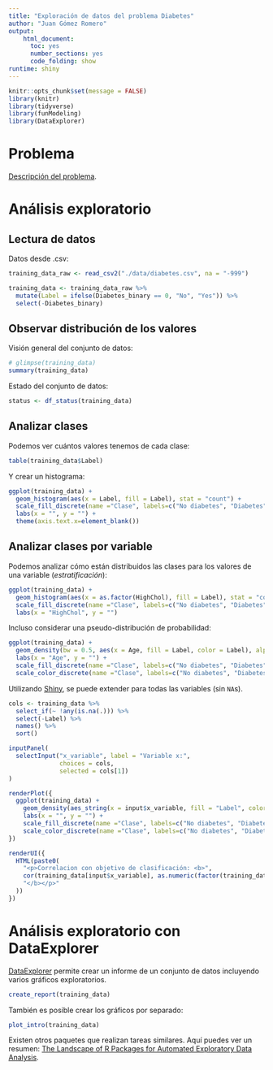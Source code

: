 ```yaml
---
title: "Exploración de datos del problema Diabetes"
author: "Juan Gómez Romero"
output:
    html_document: 
      toc: yes
      number_sections: yes
      code_folding: show
runtime: shiny
---
```


```r
knitr::opts_chunk$set(message = FALSE)
library(knitr)
library(tidyverse)
library(funModeling)
library(DataExplorer)
```

# Problema

[Descripción del problema](https://www.kaggle.com/datasets/alexteboul/diabetes-health-indicators-dataset).

# Análisis exploratorio

## Lectura de datos

Datos desde .csv:

```r
training_data_raw <- read_csv2("./data/diabetes.csv", na = "-999")

training_data <- training_data_raw %>%
  mutate(Label = ifelse(Diabetes_binary == 0, "No", "Yes")) %>%
  select(-Diabetes_binary)
```

## Observar distribución de los valores

Visión general del conjunto de datos:

```r
# glimpse(training_data)
summary(training_data)
```

Estado del conjunto de datos:

```r
status <- df_status(training_data)
```

## Analizar clases

Podemos ver cuántos valores tenemos de cada clase:

```r
table(training_data$Label)
```

Y crear un histograma:

```r
ggplot(training_data) +
  geom_histogram(aes(x = Label, fill = Label), stat = "count") +
  scale_fill_discrete(name ="Clase", labels=c("No diabetes", "Diabetes")) +
  labs(x = "", y = "") +
  theme(axis.text.x=element_blank())
```

## Analizar clases por variable

Podemos analizar cómo están distribuidos las clases para los valores de una variable (*estratificación*):

```r
ggplot(training_data) +
  geom_histogram(aes(x = as.factor(HighChol), fill = Label), stat = "count") +
  scale_fill_discrete(name ="Clase", labels=c("No diabetes", "Diabetes")) +
  labs(x = "HighChol", y = "") 
```

Incluso considerar una pseudo-distribución de probabilidad:

```r
ggplot(training_data) +
  geom_density(bw = 0.5, aes(x = Age, fill = Label, color = Label), alpha = 0.3) +
  labs(x = "Age", y = "") +
  scale_fill_discrete(name ="Clase", labels=c("No diabetes", "Diabetes")) +
  scale_color_discrete(name ="Clase", labels=c("No diabetes", "Diabetes"))
```

Utilizando [Shiny](https://shiny.rstudio.com/), se puede extender para todas las variables (sin `NA`s).

```r
cols <- training_data %>%
  select_if(~ !any(is.na(.))) %>%
  select(-Label) %>%
  names() %>%
  sort()

inputPanel(
  selectInput("x_variable", label = "Variable x:",
              choices = cols, 
              selected = cols[1])
)

renderPlot({
  ggplot(training_data) + 
    geom_density(aes_string(x = input$x_variable, fill = "Label", color = "Label"), alpha = 0.3) +
    labs(x = "", y = "") +
    scale_fill_discrete(name ="Clase", labels=c("No diabetes", "Diabetes"))
    scale_color_discrete(name ="Clase", labels=c("No diabetes", "Diabetes"))
})

renderUI({
  HTML(paste0(
    "<p>Correlacion con objetivo de clasificación: <b>",
    cor(training_data[input$x_variable], as.numeric(factor(training_data$Label))),
    "</b></p>"
  ))
})
```

# Análisis exploratorio con DataExplorer

[DataExplorer](https://boxuancui.github.io/DataExplorer/) permite crear un informe de un conjunto de datos incluyendo varios gráficos exploratorios.

```r
create_report(training_data)
```

También es posible crear los gráficos por separado:

```r
plot_intro(training_data)
```

Existen otros paquetes que realizan tareas similares. Aquí puedes ver un resumen: [The Landscape of R Packages for Automated Exploratory Data Analysis](https://arxiv.org/pdf/1904.02101.pdf).
